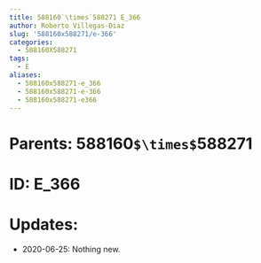 ```yaml
---
title: 588160`\times`588271 E_366
author: Roberto Villegas-Diaz
slug: '588160x588271/e-366'
categories:
  - 588160X588271
tags:
  - E
aliases:
  - 588160x588271-e_366
  - 588160x588271-e-366
  - 588160x588271-e366
---
```


# **Parents**: 588160`$\times$`588271
# **ID**: E_366
# **Updates**: 
 - 2020-06-25: Nothing new.

